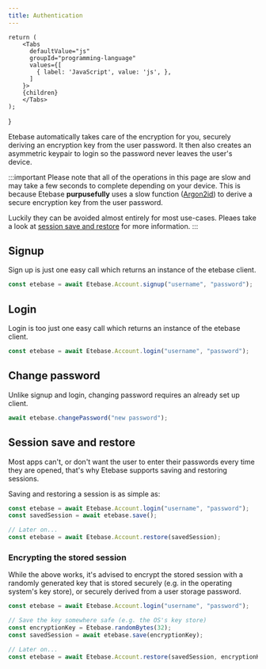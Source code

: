 ```yaml
---
title: Authentication
---
```



    return (
        <Tabs
          defaultValue="js"
          groupId="programming-language"
          values={[
            { label: 'JavaScript', value: 'js', },
          ]
        }>
        {children}
        </Tabs>
    );
}


Etebase automatically takes care of the encryption for you, securely deriving an encryption key from the user password. It then also creates an asymmetric keypair to login so the password never leaves the user's device.

:::important
Please note that all of the operations in this page are slow and may take a few seconds to complete depending on your device. This is because Etebase **purpusefully** uses a slow function ([Argon2id](https://en.wikipedia.org/wiki/Argon2)) to derive a secure encryption key from the user password.

Luckily they can be avoided almost entirely for most use-cases. Pleaes take a look at [session save and restore](#session-save-and-restore) for more information.
:::


## Signup

Sign up is just one easy call which returns an instance of the etebase client.

<CodeTabs>
<TabItem value="js">

```js
const etebase = await Etebase.Account.signup("username", "password");
```

</TabItem>
</CodeTabs>


## Login

Login is too just one easy call which returns an instance of the etebase client.

<CodeTabs>
<TabItem value="js">

```js
const etebase = await Etebase.Account.login("username", "password");
```

</TabItem>
</CodeTabs>


## Change password

Unlike signup and login, changing password requires an already set up client.

<CodeTabs>
<TabItem value="js">

```js
await etebase.changePassword("new password");
```

</TabItem>
</CodeTabs>

## Session save and restore

Most apps can't, or don't want the user to enter their passwords every time they are opened, that's why Etebase supports saving and restoring sessions.

Saving and restoring a session is as simple as:

<CodeTabs>
<TabItem value="js">

```js
const etebase = await Etebase.Account.login("username", "password");
const savedSession = await etebase.save();

// Later on...
const etebase = await Etebase.Account.restore(savedSession);
```

</TabItem>
</CodeTabs>

### Encrypting the stored session

While the above works, it's advised to encrypt the stored session with a randomly generated key that is
stored securely (e.g. in the operating system's key store), or securely derived from a user storage password.

<CodeTabs>
<TabItem value="js">

```js
const etebase = await Etebase.Account.login("username", "password");

// Save the key somewhere safe (e.g. the OS's key store)
const encryptionKey = Etebase.randomBytes(32);
const savedSession = await etebase.save(encryptionKey);

// Later on...
const etebase = await Etebase.Account.restore(savedSession, encryptionKey);
```

</TabItem>
</CodeTabs>
